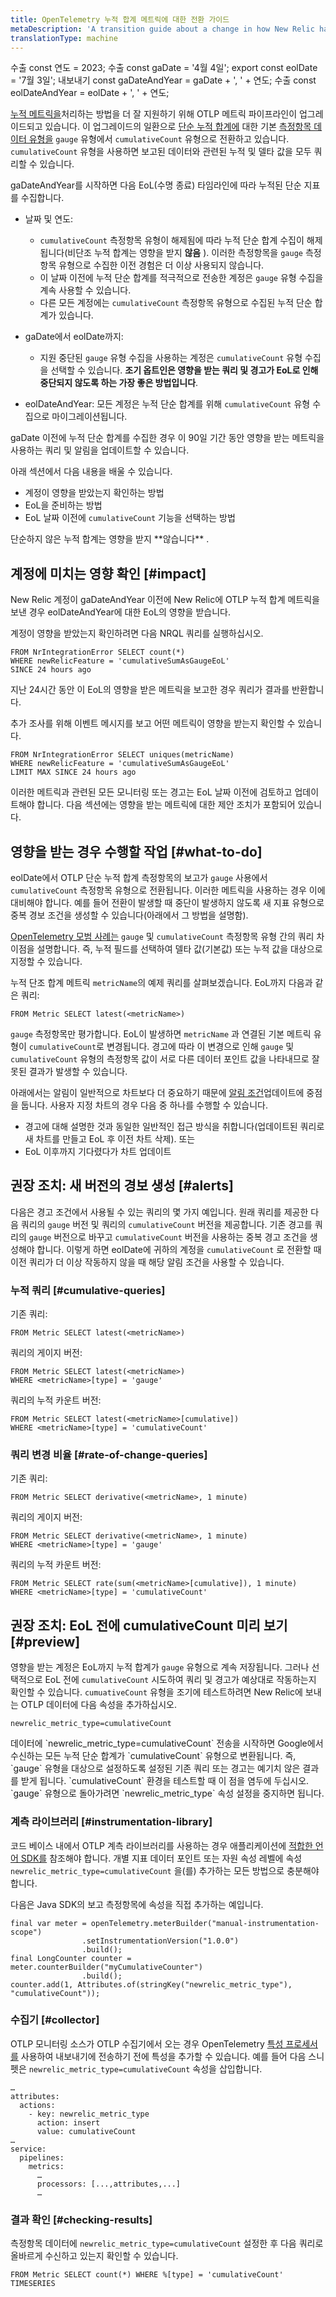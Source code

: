 ```yaml
---
title: OpenTelemetry 누적 합계 메트릭에 대한 전환 가이드
metaDescription: 'A transition guide about a change in how New Relic handles OpenTelemetry cumulative sum metrics, and how to update your queries and alerts for that change.'
translationType: machine
---
```


수출 const 연도 = 2023; 수출 const gaDate = '4월 4일'; export const eolDate = '7월 3일'; 내보내기 const gaDateAndYear = gaDate + ', ' + 연도; 수출 const eolDateAndYear = eolDate + ', ' + 연도;

[누적 메트릭을](/docs/data-apis/understand-data/metric-data/cumulative-metrics)처리하는 방법을 더 잘 지원하기 위해 OTLP 메트릭 파이프라인이 업그레이드되고 있습니다. 이 업그레이드의 일환으로 [단순 누적 합계에](https://opentelemetry.io/docs/reference/specification/metrics/data-model/#sums) 대한 기본 [측정항목 데이터 유형을](/docs/data-apis/understand-data/metric-data/metric-data-type/#metric-types) `gauge` 유형에서 `cumulativeCount` 유형으로 전환하고 있습니다. `cumulativeCount` 유형을 사용하면 보고된 데이터와 관련된 누적 및 델타 값을 모두 쿼리할 수 있습니다.

gaDateAndYear를 시작하면 다음 EoL(수명 종료) 타임라인에 따라 누적된 단순 지표를 수집합니다.

* 날짜 및 연도:

  * `cumulativeCount` 측정항목 유형이 해제됨에 따라 누적 단순 합계 수집이 해제됩니다(비단조 누적 합계는 영향을 받지 **않음** ). 이러한 측정항목을 `gauge` 측정항목 유형으로 수집한 이전 경험은 더 이상 사용되지 않습니다.
  * 이 날짜 이전에 누적 단순 합계를 적극적으로 전송한 계정은 `gauge` 유형 수집을 계속 사용할 수 있습니다.
  * 다른 모든 계정에는 `cumulativeCount` 측정항목 유형으로 수집된 누적 단순 합계가 있습니다.

* gaDate에서 eolDate까지:

  * 지원 중단된 `gauge` 유형 수집을 사용하는 계정은 `cumulativeCount` 유형 수집을 선택할 수 있습니다. **조기 옵트인은 영향을 받는 쿼리 및 경고가 EoL로 인해 중단되지 않도록 하는 가장 좋은 방법입니다**.

* eolDateAndYear: 모든 계정은 누적 단순 합계를 위해 `cumulativeCount` 유형 수집으로 마이그레이션됩니다.

gaDate 이전에 누적 단순 합계를 수집한 경우 이 90일 기간 동안 영향을 받는 메트릭을 사용하는 쿼리 및 알림을 업데이트할 수 있습니다.

아래 섹션에서 다음 내용을 배울 수 있습니다.

* 계정이 영향을 받았는지 확인하는 방법
* EoL을 준비하는 방법
* EoL 날짜 이전에 `cumulativeCount` 기능을 선택하는 방법

<Callout variant="important">
  단순하지 않은 누적 합계는 영향을 받지 **않습니다** .
</Callout>

## 계정에 미치는 영향 확인 [#impact]

New Relic 계정이 gaDateAndYear 이전에 New Relic에 OTLP 누적 합계 메트릭을 보낸 경우 eolDateAndYear에 대한 EoL의 영향을 받습니다.

계정이 영향을 받았는지 확인하려면 다음 NRQL 쿼리를 실행하십시오.

```
FROM NrIntegrationError SELECT count(*)
WHERE newRelicFeature = 'cumulativeSumAsGaugeEoL'
SINCE 24 hours ago
```

지난 24시간 동안 이 EoL의 영향을 받은 메트릭을 보고한 경우 쿼리가 결과를 반환합니다.

추가 조사를 위해 이벤트 메시지를 보고 어떤 메트릭이 영향을 받는지 확인할 수 있습니다.

```
FROM NrIntegrationError SELECT uniques(metricName)
WHERE newRelicFeature = 'cumulativeSumAsGaugeEoL'
LIMIT MAX SINCE 24 hours ago
```

이러한 메트릭과 관련된 모든 모니터링 또는 경고는 EoL 날짜 이전에 검토하고 업데이트해야 합니다. 다음 섹션에는 영향을 받는 메트릭에 대한 제안 조치가 포함되어 있습니다.

## 영향을 받는 경우 수행할 작업 [#what-to-do]

eolDate에서 OTLP 단순 누적 합계 측정항목의 보고가 `gauge` 사용에서 `cumulativeCount` 측정항목 유형으로 전환됩니다. 이러한 메트릭을 사용하는 경우 이에 대비해야 합니다. 예를 들어 전환이 발생할 때 중단이 발생하지 않도록 새 지표 유형으로 중복 경보 조건을 생성할 수 있습니다(아래에서 그 방법을 설명함).

[OpenTelemetry 모범 사례는](/docs/more-integrations/open-source-telemetry-integrations/opentelemetry/best-practices/opentelemetry-best-practices-metrics#query) `gauge` 및 `cumulativeCount` 측정항목 유형 간의 쿼리 차이점을 설명합니다. 즉, 누적 필드를 선택하여 델타 값(기본값) 또는 누적 값을 대상으로 지정할 수 있습니다.

누적 단조 합계 메트릭 `metricName`의 예제 쿼리를 살펴보겠습니다. EoL까지 다음과 같은 쿼리:

```
FROM Metric SELECT latest(<metricName>)
```

`gauge` 측정항목만 평가합니다. EoL이 발생하면 `metricName` 과 연결된 기본 메트릭 유형이 `cumulativeCount`로 변경됩니다. 경고에 따라 이 변경으로 인해 `gauge` 및 `cumulativeCount` 유형의 측정항목 값이 서로 다른 데이터 포인트 값을 나타내므로 잘못된 결과가 발생할 수 있습니다.

아래에서는 알림이 일반적으로 차트보다 더 중요하기 때문에 [알림 조건](/docs/alerts-applied-intelligence/new-relic-alerts/alert-conditions/create-nrql-alert-conditions)업데이트에 중점을 둡니다. 사용자 지정 차트의 경우 다음 중 하나를 수행할 수 있습니다.

* 경고에 대해 설명한 것과 동일한 일반적인 접근 방식을 취합니다(업데이트된 쿼리로 새 차트를 만들고 EoL 후 이전 차트 삭제). 또는
* EoL 이후까지 기다렸다가 차트 업데이트

## 권장 조치: 새 버전의 경보 생성 [#alerts]

다음은 경고 조건에서 사용될 수 있는 쿼리의 몇 가지 예입니다. 원래 쿼리를 제공한 다음 쿼리의 `gauge` 버전 및 쿼리의 `cumulativeCount` 버전을 제공합니다. 기존 경고를 쿼리의 `gauge` 버전으로 바꾸고 `cumulativeCount` 버전을 사용하는 중복 경고 조건을 생성해야 합니다. 이렇게 하면 eolDate에 귀하의 계정을 `cumulativeCount` 로 전환할 때 이전 쿼리가 더 이상 작동하지 않을 때 해당 알림 조건을 사용할 수 있습니다.

### 누적 쿼리 [#cumulative-queries]

기존 쿼리:

```
FROM Metric SELECT latest(<metricName>)
```

쿼리의 게이지 버전:

```
FROM Metric SELECT latest(<metricName>)
WHERE <metricName>[type] = 'gauge'
```

쿼리의 누적 카운트 버전:

```
FROM Metric SELECT latest(<metricName>[cumulative])
WHERE <metricName>[type] = 'cumulativeCount'
```

### 쿼리 변경 비율 [#rate-of-change-queries]

기존 쿼리:

```
FROM Metric SELECT derivative(<metricName>, 1 minute)
```

쿼리의 게이지 버전:

```
FROM Metric SELECT derivative(<metricName>, 1 minute)
WHERE <metricName>[type] = 'gauge'
```

쿼리의 누적 카운트 버전:

```
FROM Metric SELECT rate(sum(<metricName>[cumulative]), 1 minute)
WHERE <metricName>[type] = 'cumulativeCount'
```

## 권장 조치: EoL 전에 cumulativeCount 미리 보기 [#preview]

영향을 받는 계정은 EoL까지 누적 합계가 `gauge` 유형으로 계속 저장됩니다. 그러나 선택적으로 EoL 전에 `cumulativeCount` 시도하여 쿼리 및 경고가 예상대로 작동하는지 확인할 수 있습니다. `cumuativeCount` 유형을 조기에 테스트하려면 New Relic에 보내는 OTLP 데이터에 다음 속성을 추가하십시오.

```
newrelic_metric_type=cumulativeCount
```

<Callout variant="important">
  데이터에 `newrelic_metric_type=cumulativeCount` 전송을 시작하면 Google에서 수신하는 모든 누적 단순 합계가 `cumulativeCount` 유형으로 변환됩니다. 즉, `gauge` 유형을 대상으로 설정하도록 설정된 기존 쿼리 또는 경고는 예기치 않은 결과를 받게 됩니다. `cumulativeCount` 환경을 테스트할 때 이 점을 염두에 두십시오. `gauge` 유형으로 돌아가려면 `newrelic_metric_type` 속성 설정을 중지하면 됩니다.
</Callout>

### 계측 라이브러리 [#instrumentation-library]

코드 베이스 내에서 OTLP 계측 라이브러리를 사용하는 경우 애플리케이션에 [적합한 언어 SDK를](/docs/more-integrations/open-source-telemetry-integrations/opentelemetry/get-started/opentelemetry-set-up-your-app/#instrument) 참조해야 합니다. 개별 지표 데이터 포인트 또는 자원 속성 레벨에 속성 `newrelic_metric_type=cumulativeCount` 을(를) 추가하는 모든 방법으로 충분해야 합니다.

다음은 Java SDK의 보고 측정항목에 속성을 직접 추가하는 예입니다.

```
final var meter = openTelemetry.meterBuilder("manual-instrumentation-scope")
                .setInstrumentationVersion("1.0.0")
                .build();
final LongCounter counter = meter.counterBuilder("myCumulativeCounter")
                .build();
counter.add(1, Attributes.of(stringKey("newrelic_metric_type"), "cumulativeCount"));
```

### 수집기 [#collector]

OTLP 모니터링 소스가 OTLP 수집기에서 오는 경우 OpenTelemetry [특성 프로세서를](https://github.com/open-telemetry/opentelemetry-collector-contrib/blob/main/processor/attributesprocessor/README.md) 사용하여 내보내기에 전송하기 전에 특성을 추가할 수 있습니다. 예를 들어 다음 스니펫은 `newrelic_metric_type=cumulativeCount` 속성을 삽입합니다.

```
…
attributes:
  actions:
    - key: newrelic_metric_type
      action: insert
      value: cumulativeCount
…
service:
  pipelines:
    metrics:
      …
      processors: [...,attributes,...]
      …
```

### 결과 확인 [#checking-results]

측정항목 데이터에 `newrelic_metric_type=cumulativeCount` 설정한 후 다음 쿼리로 올바르게 수신하고 있는지 확인할 수 있습니다.

```
FROM Metric SELECT count(*) WHERE %[type] = 'cumulativeCount' TIMESERIES
```